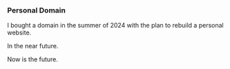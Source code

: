 ### Personal Domain

I bought a domain in the summer of 2024 with the plan to rebuild a personal website.

In the near future.

Now is the future.
